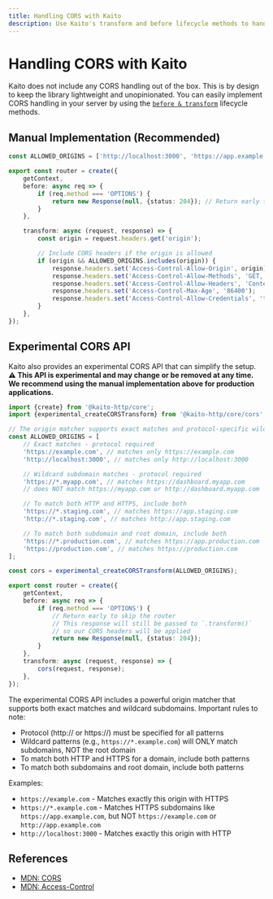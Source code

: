 ```yaml
---
title: Handling CORS with Kaito
description: Use Kaito's transform and before lifecycle methods to handle CORS
---
```


# Handling CORS with Kaito

Kaito does not include any CORS handling out of the box. This is by design to keep the library lightweight and unopinionated. You can easily implement CORS handling in your server by using the [`before & transform`](/documentation/server#beforetransform) lifecycle methods.

## Manual Implementation (Recommended)

```ts
const ALLOWED_ORIGINS = ['http://localhost:3000', 'https://app.example.com'];

export const router = create({
	getContext,
	before: async req => {
		if (req.method === 'OPTIONS') {
			return new Response(null, {status: 204}); // Return early to skip the router. This response will be passed to `.transform()`
		}
	},

	transform: async (request, response) => {
		const origin = request.headers.get('origin');

		// Include CORS headers if the origin is allowed
		if (origin && ALLOWED_ORIGINS.includes(origin)) {
			response.headers.set('Access-Control-Allow-Origin', origin);
			response.headers.set('Access-Control-Allow-Methods', 'GET, POST, PUT, DELETE, OPTIONS');
			response.headers.set('Access-Control-Allow-Headers', 'Content-Type, Authorization');
			response.headers.set('Access-Control-Max-Age', '86400');
			response.headers.set('Access-Control-Allow-Credentials', 'true');
		}
	},
});
```

## Experimental CORS API

Kaito also provides an experimental CORS API that can simplify the setup. **⚠️ This API is experimental and may change or be removed at any time. We recommend using the manual implementation above for production applications.**

```ts
import {create} from '@kaito-http/core';
import {experimental_createCORSTransform} from '@kaito-http/core/cors';

// The origin matcher supports exact matches and protocol-specific wildcard subdomains
const ALLOWED_ORIGINS = [
	// Exact matches - protocol required
	'https://example.com', // matches only https://example.com
	'http://localhost:3000', // matches only http://localhost:3000

	// Wildcard subdomain matches - protocol required
	'https://*.myapp.com', // matches https://dashboard.myapp.com
	// does NOT match https://myapp.com or http://dashboard.myapp.com

	// To match both HTTP and HTTPS, include both
	'https://*.staging.com', // matches https://app.staging.com
	'http://*.staging.com', // matches http://app.staging.com

	// To match both subdomain and root domain, include both
	'https://*.production.com', // matches https://app.production.com
	'https://production.com', // matches https://production.com
];

const cors = experimental_createCORSTransform(ALLOWED_ORIGINS);

export const router = create({
	getContext,
	before: async req => {
		if (req.method === 'OPTIONS') {
			// Return early to skip the router
			// This response will still be passed to `.transform()`
			// so our CORS headers will be applied
			return new Response(null, {status: 204});
		}
	},
	transform: async (request, response) => {
		cors(request, response);
	},
});
```

The experimental CORS API includes a powerful origin matcher that supports both exact matches and wildcard subdomains. Important rules to note:

- Protocol (http:// or https://) must be specified for all patterns
- Wildcard patterns (e.g., `https://*.example.com`) will ONLY match subdomains, NOT the root domain
- To match both HTTP and HTTPS for a domain, include both patterns
- To match both subdomains and root domain, include both patterns

Examples:

- `https://example.com` - Matches exactly this origin with HTTPS
- `https://*.example.com` - Matches HTTPS subdomains like `https://app.example.com`, but NOT `https://example.com` or `http://app.example.com`
- `http://localhost:3000` - Matches exactly this origin with HTTP

## References

- [MDN: CORS](https://developer.mozilla.org/en-US/docs/Web/HTTP/CORS)
- [MDN: Access-Control](https://developer.mozilla.org/en-US/docs/Web/HTTP/Headers/Access-Control-Allow-Origin)
